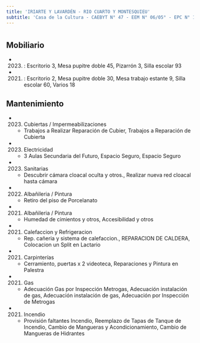 ```yaml
---
title: 'IRIARTE Y LAVARDÉN - RIO CUARTO Y MONTESQUIEU'
subtitle: 'Casa de la Cultura - CAEBYT N° 47 - EEM N° 06/05° - EPC N° 12 HORACIO QUIROGA - CAIYJ CLUB BARRACAS SUR - CFP N° 09 POLO EDUCATIVO BARRACAS - ESCUELA INF. N° 12/05°'
---
```


#


## Mobiliario

*  (2023) : Escritorio 3, Mesa pupitre doble 45, Pizarrón 3, Silla escolar 93 

*  (2021) : Escritorio 2, Mesa pupitre doble 30, Mesa trabajo estante 9, Silla escolar 60, Varios 18 





## Mantenimiento

*  (2023) Cubiertas / Impermeabilizaciones 
    + Trabajos a Realizar Reparación de Cubier, Trabajos a Reparación de Cubierta

*  (2023) Electricidad 
    + 3 Aulas Secundaria del Futuro, Espacio Seguro, Espacio Seguro

*  (2023) Sanitarias 
    + Descubrir cámara cloacal oculta y otros., Realizar nueva red cloacal hasta cámara

*  (2022) Albañileria / Pintura 
    + Retiro del piso de Porcelanato

*  (2021) Albañileria / Pintura 
    + Humedad de cimientos y otros, Accesibilidad y otros

*  (2021) Calefaccion y Refrigeracion 
    + Rep. cañeria y sistema de calefaccion., REPARACION DE CALDERA, Colocacion un Split en Lactario

*  (2021) Carpinterías 
    + Cerramiento, puertas x 2 videoteca, Reparaciones y Pintura en Palestra

*  (2021) Gas 
    + Adecuación Gas por Inspección Metrogas, Adecuación instalación de gas, Adecuación instalación de gas, Adecuación por Inspección de Metrogas

*  (2021) Incendio 
    + Provisión faltantes Incendio, Reemplazo de Tapas de Tanque de Incendio, Cambio de Mangueras y Acondicionamiento, Cambio de Mangueras de Hidrantes



